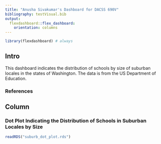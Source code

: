 ```yaml
---
title: "Anusha Sivakumar's Dashboard for DACSS 690V"
bibliography: testVisual.bib
output: 
  flexdashboard::flex_dashboard:
    orientation: columns
---
```


```r
library(flexdashboard) # always
```

## Intro {.sidebar}

This dashboard indicates the distribution of schools by size of suburban locales in the states of Washington. The data is from the US Department of Education.

### References
<div id="refs"></div>

## Column {data-width="450"}

### Dot Plot Indicating the Distribution of Schools in Suburban Locales by Size

```r
readRDS("suburb_dot_plot.rds")
```

